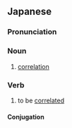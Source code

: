==Japanese==
{{ja-kanjitab|そう|かん|yomi=o}}

===Pronunciation===
{{ja-pron|そうかん|yomi=o}}

===Noun===
{{ja-noun|そうかん}}

# [[correlation]]

===Verb===
{{ja-verb-suru|tr=intrans|そうかん}}

# to be [[correlated]]
#: {{ja-usex|Ａ と Ｂ は 相%関 する|エー と ビー は そう%かん する|A is correlated with B}}

====Conjugation====
{{ja-suru|そうかん}}
